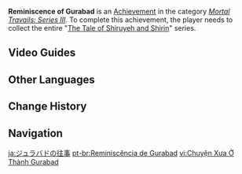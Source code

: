 {{Achievement Infobox
|id           = 80176
|order id     = 176
|category     = Mortal Travails: Series III
|description  = Collect the entire "[[The Tale of Shiruyeh and Shirin]]" series.
|requirements = 
|primogems    = 5
|tracking     = 
|topic        = Books
|hidden       = 
|type         = 
}}
'''Reminiscence of Gurabad''' is an [[Achievement]] in the category ''[[Mortal Travails: Series III]]''. To complete this achievement, the player needs to collect the entire "[[The Tale of Shiruyeh and Shirin]]" series.
<!--
==Gameplay Notes==

==Trivia==
-->

==Video Guides==
{{EVT
|video1   = https://youtu.be/tkf4elbiKAY
|caption1 = How to get "Reminiscence of Gurabad" Achievement
}}

==Other Languages==
{{Other Languages
|en      = Reminiscence of Gurabad
|zhs     = 居尔城往事
|zhs_rm  = Jū'ěr-chéng Wǎngshì
|zht     = 居爾城往事
|zht_rm  = Jū'ěr-chéng Wǎngshì
|zh_tl   = 
|ja      = ジュラバドの往事
|ja_rm   = Jurabado no Ouji
|ja_tl   = The Past of Gurabad
|ko      = 구라바드의 옛이야기
|ko_rm   = Gurabadeu-ui Yet-iyagi
|ko_tl   = Gurabad's Old Story
|es      = Historias de Gurabad
|es_tl   = Stories of Gurabad
|fr      = Souvenirs de Gurabad
|fr_tl   = Memories of Gurabad
|ru      = Воспоминания о Гюрабаде
|ru_tl   = Reminiscence of Gurabad
|th      = อนุสรณ์แห่ง Gurabad
|th_rm   = 
|th_tl   = 
|vi      = Chuyện Xưa Ở Thành Gurabad
|vi_tl   = 
|de      = Erinnerung an Gurabad
|de_tl   = Memories of Gurabad
|id      = Cerita Lampau Gurabad
|id_tl   = Past Stories of Gurabad
|pt      = Reminiscência de Gurabad
|pt_tl   = 
|tr      = Gurabad Hatıraları
|tr_tl   = 
|it      = Ricordi di Gurabad
|it_tl   = 
}}

==Change History==
{{Change History|3.0}}
<!--
==References==
{{Reflist}}
-->
==Navigation==
{{Achievement Navbox}}

[[ja:ジュラバドの往事]]
[[pt-br:Reminiscência de Gurabad]]
[[vi:Chuyện Xưa Ở Thành Gurabad]]